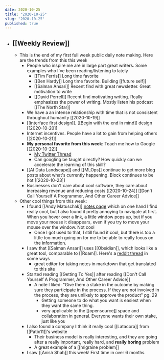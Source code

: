 ```yaml
---
date: 2020-10-25
title: "2020-10-25"
slug: "2020-10-25"
published: true
---
```

- ## [[Weekly Review]]
    - This is the end of my first full week public daily note making. Here are the trends from this this week
        - People who inspire me are in large part great writers. Some examples who I've been reading/listening to lately
            - [[Tim Ferris]] Long time favorite
            - [[Ben Hardy]] Long time favorite. Building [[future self]]
            - [[Salman Ansari]] Recent find with great newsletter. Great motivation to write
            -  [[David Perrell]] Recent find motivating writing. Really emphasizes the power of writing. Mostly listen his podcast [[The North Star]]
        - We have a an intense relationship with time that is not consistent throughout humanity [[2020-10-19]]
        - [[interface first design]]. [[Begin with the end in mind]] design [[2020-10-20]]
        - Internet incentives. People have a lot to gain from helping others [[2020-10-21]]
        - **My personal favorite from this week**: Teach me how to Google [[2020-10-22]]
            - [My Twitter Thread](https://twitter.com/nicktorba/status/1319252464743448576?s=20)
            - Can googling be taught directly? How quickly can we accelerate the learning of this skill?
        - [[AI Data Landscape]] and [[MLOps]] continue to get more blog posts about what's currently happening. Block continues to be hot [[2020-10-23]]
        - Businesses don't care about cool software, they care about increasing revenue and reducing costs [[2020-10-24]] [[Don't Call Yourself A Programmer, And Other Career Advice]] 
    - Other cool things from this week:
        - I found [[Andy Matuschak]] [notes page](https://notes.andymatuschak.org/About_these_notes) which on one hand I find really cool, but I also found it pretty annoying to navigate at first. When you hover over a link, a little window pops up, but if you move your mouse it disappears, even if you try to move your mouse over the window. Not cool
            - Once I got used to that, I still found it cool, but there is too a little too much going on for me to be able to really focus on the information. 
        - I saw that [[Salman Ansari]] uses [[Obsidian]], which looks like a great tool, comparable to [[Roam]]. Here's a [reddit thread](https://www.reddit.com/r/RoamResearch/comments/gsve57/roam_research_vs_obsidian/) in some ways
            - great editor for taking notes in markdown that get translated to this site
        - Started reading [[Getting To Yes]] after reading [[Don't Call Yourself A Programmer, And Other Career Advice]]
            - A note I liked: "Give them a stake in the outcome by making sure they participate in the process. If they are not involved in the process, they are unlikely to approve the product" pg. 29
                - Getting someone to do what you want is easiest when they want the same thing. 
                - very applicable to the [[opensource]] space and collaboration in general. Everyone wants their own stake, just like you 
        - I also found a company I think it really cool [[Latacora]] from [[Patio11]]'s website
            - Their business model is really interesting, and they are going after a really important, really hard, and **really boring** problem
            - A great example of a [[migraine problem]]
        - I saw [[Anish Shah]] this week! First time in over 6 months
